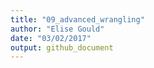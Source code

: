 ```yaml
---
title: "09_advanced_wrangling"
author: "Elise Gould"
date: "03/02/2017"
output: github_document
---
```

